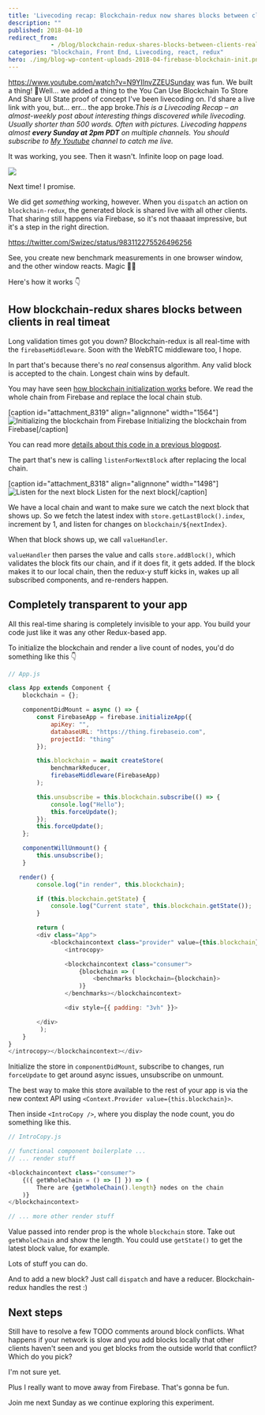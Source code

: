 ```yaml
---
title: 'Livecoding recap: Blockchain-redux now shares blocks between clients in real-time'
description: ""
published: 2018-04-10
redirect_from: 
            - /blog/blockchain-redux-shares-blocks-between-clients-real-time/swizec/8320
categories: "blockchain, Front End, Livecoding, react, redux"
hero: ./img/blog-wp-content-uploads-2018-04-firebase-blockchain-init.png
---
```

https://www.youtube.com/watch?v=N9YIInvZZEUSunday was fun. We built a thing! 🎉Well… we added a thing to the You Can Use Blockchain To Store And Share UI State proof of concept I&#x27;ve been livecoding on. I&#x27;d share a live link with you, but… err… the app broke._This is a Livecoding Recap – an almost-weekly post about interesting things discovered while livecoding. Usually shorter than 500 words. Often with pictures. Livecoding happens almost **every Sunday at 2pm PDT** on multiple channels. You should subscribe to [My Youtube](https://www.youtube.com/TheSwizec) channel to catch me live._

It was working, you see. Then it wasn&#x27;t. Infinite loop on page load.

![](./img/media-6lScd4x2D5Oko-giphy.gif)

Next time! I promise.

We did get _something_ working, however. When you `dispatch` an action on `blockchain-redux`, the generated block is shared live with all other clients. That sharing still happens via Firebase, so it&#x27;s not thaaaat impressive, but it&#x27;s a step in the right direction.

https://twitter.com/Swizec/status/983112275526496256

See, you create new benchmark measurements in one browser window, and the other window reacts. Magic 🧙‍♂️

Here&#x27;s how it works 👇

## How blockchain-redux shares blocks between clients in real timeat

Long validation times got you down? Blockchain-redux is all real-time with the `firebaseMiddleware`. Soon with the WebRTC middleware too, I hope.

In part that&#x27;s because there&#x27;s no _real_ consensus algorithm. Any valid block is accepted to the chain. Longest chain wins by default.

You may have seen [how blockchain initialization works](https://swizec.com/blog/blockchain-redux-experiment-part-2/swizec/8055) before. We read the whole chain from Firebase and replace the local chain stub.

\[caption id=&quot;attachment_8319&quot; align=&quot;alignnone&quot; width=&quot;1564&quot;]![Initializing the blockchain from Firebase](./img/blog-wp-content-uploads-2018-04-firebase-blockchain-init.png) Initializing the blockchain from Firebase\[/caption]

You can read more [details about this code in a previous blogpost](https://swizec.com/blog/blockchain-redux-experiment-part-2/swizec/8055).

The part that&#x27;s new is calling `listenForNextBlock` after replacing the local chain.

\[caption id=&quot;attachment_8318&quot; align=&quot;alignnone&quot; width=&quot;1498&quot;]![Listen for the next block](./img/blog-wp-content-uploads-2018-04-wait-for-next-block.png) Listen for the next block\[/caption]

We have a local chain and want to make sure we catch the next block that shows up. So we fetch the latest index with `store.getLastBlock().index`, increment by 1, and listen for changes on `blockchain/${nextIndex}`.

When that block shows up, we call `valueHandler`.

`valueHandler` then parses the value and calls `store.addBlock()`, which validates the block fits our chain, and if it does fit, it gets added. If the block makes it to our local chain, then the redux-y stuff kicks in, wakes up all subscribed components, and re-renders happen.

## Completely transparent to your app

All this real-time sharing is completely invisible to your app. You build your code just like it was any other Redux-based app.

To initialize the blockchain and render a live count of nodes, you&#x27;d do something like this 👇

```javascript
// App.js

class App extends Component {
    blockchain = {};

    componentDidMount = async () => {
        const FirebaseApp = firebase.initializeApp({
            apiKey: "",
            databaseURL: "https://thing.firebaseio.com",
            projectId: "thing"
        });

        this.blockchain = await createStore(
            benchmarkReducer,
            firebaseMiddleware(FirebaseApp)
        );

        this.unsubscribe = this.blockchain.subscribe(() => {
            console.log("Hello");
            this.forceUpdate();
        });
        this.forceUpdate();
    };

    componentWillUnmount() {
        this.unsubscribe();
    }

   render() {
        console.log("in render", this.blockchain);

        if (this.blockchain.getState) {
            console.log("Current state", this.blockchain.getState());
        }

        return (
        <div class="App">
            <blockchaincontext class="provider" value={this.blockchain}>
                <introcopy>

                <blockchaincontext class="consumer">
                    {blockchain => (
                        <benchmarks blockchain={blockchain}>
                    )}
                </benchmarks></blockchaincontext>

                <div style={{ padding: "3vh" }}>

        </div>
         );
    }
}
</introcopy></blockchaincontext></div>
```

Initialize the store in `componentDidMount`, subscribe to changes, run `forceUpdate` to get around async issues, unsubscribe on unmount.

The best way to make this store available to the rest of your app is via the new context API using `<Context.Provider value={this.blockchain}>`.

Then inside `<IntroCopy />`, where you display the node count, you do something like this.

```javascript
// IntroCopy.js

// functional component boilerplate ...
// ... render stuff

<blockchaincontext class="consumer">
    {({ getWholeChain = () => [] }) => (
        There are {getWholeChain().length} nodes on the chain
    )}
</blockchaincontext>

// ... more other render stuff
```

Value passed into render prop is the whole `blockchain` store. Take out `getWholeChain` and show the length. You could use `getState()` to get the latest block value, for example.

Lots of stuff you can do.

And to add a new block? Just call `dispatch` and have a reducer. Blockchain-redux handles the rest :)

## Next steps

Still have to resolve a few TODO comments around block conflicts. What happens if your network is slow and you add blocks locally that other clients haven&#x27;t seen and you get blocks from the outside world that conflict? Which do you pick?

I&#x27;m not sure yet.

Plus I really want to move away from Firebase. That&#x27;s gonna be fun.

Join me next Sunday as we continue exploring this experiment.

